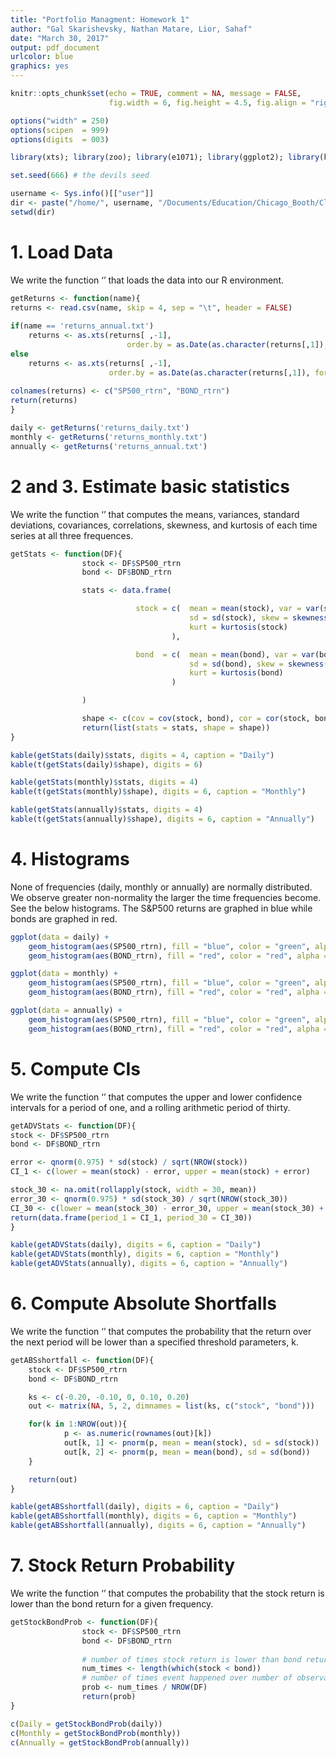 ```yaml
---
title: "Portfolio Managment: Homework 1"
author: "Gal Skarishevsky, Nathan Matare, Lior, Sahaf"
date: "March 30, 2017"
output: pdf_document
urlcolor: blue
graphics: yes
---
```


```r
knitr::opts_chunk$set(echo = TRUE, comment = NA, message = FALSE,
                      fig.width = 6, fig.height = 4.5, fig.align = "right")
```

```r

options("width" = 250)
options(scipen  = 999)
options(digits  = 003)

library(xts); library(zoo); library(e1071); library(ggplot2); library(knitr)

set.seed(666) # the devils seed

username <- Sys.info()[["user"]]
dir <- paste("/home/", username, "/Documents/Education/Chicago_Booth/Classes/35120_Portfolio_Management/portfolio_management/homework1", sep = "")
setwd(dir)
```

# 1. Load Data

We write the function '\texttt{getReturns}' that loads the data into our R environment.

```r

getReturns <- function(name){
returns <- read.csv(name, skip = 4, sep = "\t", header = FALSE)
				
if(name == 'returns_annual.txt') 
	returns <- as.xts(returns[ ,-1], 
					      order.by = as.Date(as.character(returns[,1]), format = "%Y"))
else 
	returns <- as.xts(returns[ ,-1], 
			          order.by = as.Date(as.character(returns[,1]), format = "%Y%m%d"))
				
colnames(returns) <- c("SP500_rtrn", "BOND_rtrn")
return(returns)
}

daily <- getReturns('returns_daily.txt')
monthly <- getReturns('returns_monthly.txt')
annually <- getReturns('returns_annual.txt')

```

# 2 and 3. Estimate basic statistics

We write the function '\texttt{getStats}' that computes the means, variances, standard deviations, covariances, correlations, skewness, and kurtosis of each time series at all three frequences.

```r
getStats <- function(DF){
				stock <- DF$SP500_rtrn
				bond <- DF$BOND_rtrn

				stats <- data.frame(

							stock = c(	mean = mean(stock), var = var(stock), 
										sd = sd(stock), skew = skewness(stock), 
										kurt = kurtosis(stock)
									),

							bond  = c(	mean = mean(bond), var = var(bond), 
										sd = sd(bond), skew = skewness(bond), 
										kurt = kurtosis(bond)
									)

				)

				shape <- c(cov = cov(stock, bond), cor = cor(stock, bond))
				return(list(stats = stats, shape = shape))
}
```

```r

kable(getStats(daily)$stats, digits = 4, caption = "Daily")
kable(t(getStats(daily)$shape), digits = 6)

kable(getStats(monthly)$stats, digits = 4)
kable(t(getStats(monthly)$shape), digits = 6, caption = "Monthly")

kable(getStats(annually)$stats, digits = 4)
kable(t(getStats(annually)$shape), digits = 6, caption = "Annually")

```

\newpage
# 4. Histograms

None of frequencies (daily, monthly or annually) are normally distributed. We observe greater non-normality the larger the time frequencies become. See the below histograms. The S&P500 returns are graphed in blue while bonds are graphed in red.

```r

ggplot(data = daily) +
	geom_histogram(aes(SP500_rtrn), fill = "blue", color = "green", alpha = 0.5) +
	geom_histogram(aes(BOND_rtrn), fill = "red", color = "red", alpha = 0.5)

ggplot(data = monthly) +
	geom_histogram(aes(SP500_rtrn), fill = "blue", color = "green", alpha = 0.5) +
	geom_histogram(aes(BOND_rtrn), fill = "red", color = "red", alpha = 0.5)

ggplot(data = annually) +
	geom_histogram(aes(SP500_rtrn), fill = "blue", color = "green", alpha = 0.5) +
	geom_histogram(aes(BOND_rtrn), fill = "red", color = "red", alpha = 0.5)

```

# 5. Compute CIs

We write the function '\texttt{getADVStats}' that computes the upper and lower confidence intervals for a period of one, and a rolling arithmetic period of thirty. 

```r

getADVStats <- function(DF){
stock <- DF$SP500_rtrn
bond <- DF$BOND_rtrn

error <- qnorm(0.975) * sd(stock) / sqrt(NROW(stock))
CI_1 <- c(lower = mean(stock) - error, upper = mean(stock) + error)

stock_30 <- na.omit(rollapply(stock, width = 30, mean))
error_30 <- qnorm(0.975) * sd(stock_30) / sqrt(NROW(stock_30))
CI_30 <- c(lower = mean(stock_30) - error_30, upper = mean(stock_30) + error_30)
return(data.frame(period_1 = CI_1, period_30 = CI_30))
}
```


```r

kable(getADVStats(daily), digits = 6, caption = "Daily")
kable(getADVStats(monthly), digits = 6, caption = "Monthly")
kable(getADVStats(annually), digits = 6, caption = "Annually")

```

# 6. Compute Absolute Shortfalls

We write the function '\texttt{getABSshortfall}' that computes the probability that the return over the next period will be lower than a specified threshold parameters, k. 

```r

getABSshortfall <- function(DF){
	stock <- DF$SP500_rtrn
	bond <- DF$BOND_rtrn

	ks <- c(-0.20, -0.10, 0, 0.10, 0.20)
	out <- matrix(NA, 5, 2, dimnames = list(ks, c("stock", "bond")))

	for(k in 1:NROW(out)){
			p <- as.numeric(rownames(out)[k])
			out[k, 1] <- pnorm(p, mean = mean(stock), sd = sd(stock))
			out[k, 2] <- pnorm(p, mean = mean(bond), sd = sd(bond))
	}

	return(out)
}
```

```r

kable(getABSshortfall(daily), digits = 6, caption = "Daily")
kable(getABSshortfall(monthly), digits = 6, caption = "Monthly")
kable(getABSshortfall(annually), digits = 6, caption = "Annually")

```

# 7. Stock Return Probability

We write the function '\texttt{getStockBondProb}' that computes the probability that the stock return is lower than the bond return for a given frequency. 

```r

getStockBondProb <- function(DF){
				stock <- DF$SP500_rtrn
				bond <- DF$BOND_rtrn
        
				# number of times stock return is lower than bond return
				num_times <- length(which(stock < bond)) 
				# number of times event happened over number of observations
				prob <- num_times / NROW(DF) 
				return(prob)
}
```

```r

c(Daily = getStockBondProb(daily))
c(Monthly = getStockBondProb(monthly))
c(Annually = getStockBondProb(annually))

```
